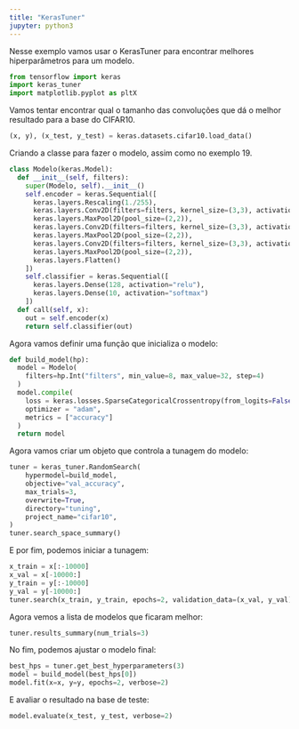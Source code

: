 ```yaml
---
title: "KerasTuner"
jupyter: python3
---
```


Nesse exemplo vamos usar o KerasTuner para encontrar melhores hiperparâmetros para um modelo.

```python
from tensorflow import keras
import keras_tuner
import matplotlib.pyplot as pltX
```

Vamos tentar encontrar qual o tamanho das convoluções que dá o melhor resultado para
a base do CIFAR10.

```python
(x, y), (x_test, y_test) = keras.datasets.cifar10.load_data()
```

Criando a classe para fazer o modelo, assim como no exemplo 19.

```python
class Modelo(keras.Model):
  def __init__(self, filters):
    super(Modelo, self).__init__()
    self.encoder = keras.Sequential([
      keras.layers.Rescaling(1./255),
      keras.layers.Conv2D(filters=filters, kernel_size=(3,3), activation="relu", padding="same"),
      keras.layers.MaxPool2D(pool_size=(2,2)),
      keras.layers.Conv2D(filters=filters, kernel_size=(3,3), activation="relu", padding="same"),
      keras.layers.MaxPool2D(pool_size=(2,2)),
      keras.layers.Conv2D(filters=filters, kernel_size=(3,3), activation="relu", padding="same"),
      keras.layers.MaxPool2D(pool_size=(2,2)),
      keras.layers.Flatten()
    ])
    self.classifier = keras.Sequential([
      keras.layers.Dense(128, activation="relu"),
      keras.layers.Dense(10, activation="softmax")
    ])
  def call(self, x):
    out = self.encoder(x)
    return self.classifier(out)
```

Agora vamos definir uma função que inicializa o modelo:

```python
def build_model(hp):
  model = Modelo(
    filters=hp.Int("filters", min_value=8, max_value=32, step=4)
  )
  model.compile(
    loss = keras.losses.SparseCategoricalCrossentropy(from_logits=False),
    optimizer = "adam",
    metrics = ["accuracy"]
  )
  return model
```

Agora vamos criar um objeto que controla a tunagem do modelo:

```python
tuner = keras_tuner.RandomSearch(
    hypermodel=build_model,
    objective="val_accuracy",
    max_trials=3,
    overwrite=True,
    directory="tuning",
    project_name="cifar10",
)
tuner.search_space_summary()
```

E por fim, podemos iniciar a tunagem:

```python
x_train = x[:-10000]
x_val = x[-10000:]
y_train = y[:-10000]
y_val = y[-10000:]
tuner.search(x_train, y_train, epochs=2, validation_data=(x_val, y_val), verbose=2)
```

Agora vemos a lista de modelos que ficaram melhor:

```python
tuner.results_summary(num_trials=3)
```

No fim, podemos ajustar o modelo final:

```python
best_hps = tuner.get_best_hyperparameters(3)
model = build_model(best_hps[0])
model.fit(x=x, y=y, epochs=2, verbose=2)
```

E avaliar o resultado na base de teste:

```python
model.evaluate(x_test, y_test, verbose=2)
```



